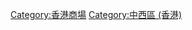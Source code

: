 [[Category:香港商場|Category:香港商場]]
[[Category:中西區_(香港)|Category:中西區 (香港)]]
{{commonscat|Shopping malls in Central and Western District}}